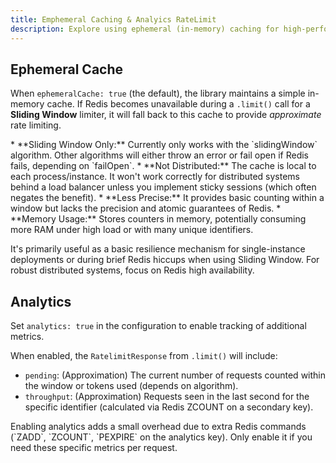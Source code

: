 ```yaml
---
title: Emphemeral Caching & Analyics RateLimit
description: Explore using ephemeral (in-memory) caching for high-performance, short-term rate limits and understand how oss-ratelimit helps track usage analytics.
---
```


## Ephemeral Cache

When `ephemeralCache: true` (the default), the library maintains a simple in-memory cache. If Redis becomes unavailable during a `.limit()` call for a **Sliding Window** limiter, it will fall back to this cache to provide *approximate* rate limiting.

<Callout type="warn" title="Limitations">
*   **Sliding Window Only:** Currently only works with the `slidingWindow` algorithm. Other algorithms will either throw an error or fail open if Redis fails, depending on `failOpen`.
*   **Not Distributed:** The cache is local to each process/instance. It won't work correctly for distributed systems behind a load balancer unless you implement sticky sessions (which often negates the benefit).
*   **Less Precise:** It provides basic counting within a window but lacks the precision and atomic guarantees of Redis.
*   **Memory Usage:** Stores counters in memory, potentially consuming more RAM under high load or with many unique identifiers.
</Callout>

It's primarily useful as a basic resilience mechanism for single-instance deployments or during brief Redis hiccups when using Sliding Window. For robust distributed systems, focus on Redis high availability.

## Analytics

Set `analytics: true` in the configuration to enable tracking of additional metrics.

When enabled, the `RatelimitResponse` from `.limit()` will include:

*   `pending`: (Approximation) The current number of requests counted within the window or tokens used (depends on algorithm).
*   `throughput`: (Approximation) Requests seen in the last second for the specific identifier (calculated via Redis ZCOUNT on a secondary key).

<Callout>
Enabling analytics adds a small overhead due to extra Redis commands (`ZADD`, `ZCOUNT`, `PEXPIRE` on the analytics key). Only enable it if you need these specific metrics per request.
</Callout>

